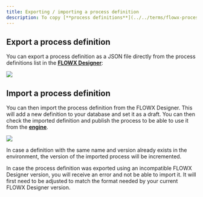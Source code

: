 ```yaml
---
title: Exporting / importing a process definition
description: To copy [**process definitions**](../../terms/flowx-process-definition) and move them between different environments, you can use the export/import feature.
---
```


## Export a process definition

You can export a process definition as a JSON file directly from the process definitions list in the [**FLOWX Designer**](../../terms/flowx-ai-designer):

![](https://s3.eu-west-1.amazonaws.com/docx.flowx.ai/flowx-designer/pf_export_definition.gif)

## Import a process definition

You can then import the process definition from the FLOWX Designer. This will add a new definition to your database and set it as a draft. You can then check the imported definition and publish the process to be able to use it from the [**engine**](../../terms/flowxai-process-engine).

![](https://s3.eu-west-1.amazonaws.com/docx.flowx.ai/flowx-designer/pf_import_proc.gif)

In case a definition with the same name and version already exists in the environment, the version of the imported process will be incremented.

<Warning>
In case the process definition was exported using an incompatible FLOWX Designer version, you will receive an error and not be able to import it. It will first need to be adjusted to match the format needed by your current FLOWX Designer version.
</Warning>